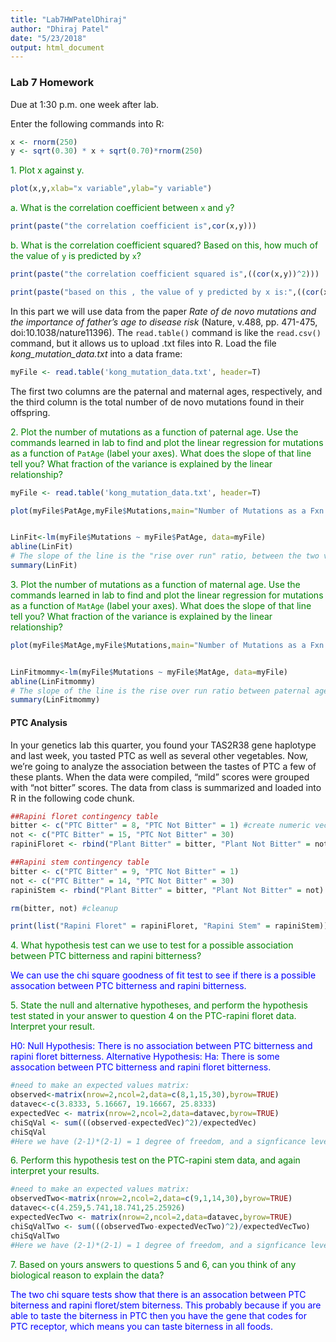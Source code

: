 ```yaml
---
title: "Lab7HWPatelDhiraj"
author: "Dhiraj Patel"
date: "5/23/2018"
output: html_document
---
```

### Lab 7 Homework

Due at 1:30 p.m. one week after lab.

Enter the following commands into R:

```r
x <- rnorm(250)
y <- sqrt(0.30) * x + sqrt(0.70)*rnorm(250)
```

<span style="color:green">
1.  Plot x against y.
</span>

```r
plot(x,y,xlab="x variable",ylab="y variable")
```


<span style="color:green">
a.	What is the correlation coefficient between `x` and `y`? 
</span>

```r
print(paste("the correlation coefficient is",cor(x,y)))
```


<span style="color:green">
b.	What is the correlation coefficient squared? Based on this, how much of the value of `y` is predicted by `x`?
</span>

```r
print(paste("the correlation coefficient squared is",((cor(x,y))^2)))

print(paste("based on this , the value of y predicted by x is:",((cor(x,y))^2)*100,"%"))

```


In this part we will use data from the paper *Rate of de novo mutations and the importance of father's age to disease risk* (Nature, v.488, pp. 471-475, doi:10.1038/nature11396). The `read.table()` command is like the `read.csv()` command, but it allows us to upload .txt files into R. Load the file *kong_mutation_data.txt* into a data frame:

```r
myFile <- read.table('kong_mutation_data.txt', header=T)
```

The first two columns are the paternal and maternal ages, respectively, and the third column is the total number of de novo mutations found in their offspring.

<span style="color:green">
2.	Plot the number of mutations as a function of paternal age. Use the commands learned in lab to find and plot the linear regression for mutations as a function of `PatAge` (label your axes). What does the slope of that line tell you? What fraction of the variance is explained by the linear relationship?
</span>

```r
myFile <- read.table('kong_mutation_data.txt', header=T)

plot(myFile$PatAge,myFile$Mutations,main="Number of Mutations as a Fxn of Paternal Age",xlab="Paternal Age (years)",ylab="Number of Mutations")


LinFit<-lm(myFile$Mutations ~ myFile$PatAge, data=myFile)
abline(LinFit)
# The slope of the line is the "rise over run" ratio, between the two variables, paternal age and number of mutations. In other words it is the change in number of mutations divided by the change in paternal age. So here 65.34% of the variance is explained by the linear relationship (R^2 = 0.6534)! 
summary(LinFit)
```


<span style="color:green">
3.	Plot the number of mutations as a function of maternal age. Use the commands learned in lab to find and plot the linear regression for mutations as a function of `MatAge` (label your axes). What does the slope of that line tell you? What fraction of the variance is explained by the linear relationship?
</span>

```r
plot(myFile$MatAge,myFile$Mutations,main="Number of Mutations as a Fxn of Maternal Age",xlab="Maternal Age (years)",ylab="Number of Mutations")


LinFitmommy<-lm(myFile$Mutations ~ myFile$MatAge, data=myFile)
abline(LinFitmommy)
# The slope of the line is the rise over run ratio between paternal age and number of mutations. It represents the change in the number of mutations overSo 48.11%% of tf the variance is explained by the linear relationship ! 
summary(LinFitmommy)
```


#### PTC Analysis
In your genetics lab this quarter, you found your TAS2R38 gene haplotype and last week, you tasted PTC as well as several other vegetables. Now, we're going to analyze the association between the tastes of PTC a few of these plants. When the data were compiled, "mild" scores were grouped with "not bitter" scores. The data from class is summarized and loaded into R in the following code chunk.

```r
##Rapini floret contingency table
bitter <- c("PTC Bitter" = 8, "PTC Not Bitter" = 1) #create numeric vector with column names
not <- c("PTC Bitter" = 15, "PTC Not Bitter" = 30)
rapiniFloret <- rbind("Plant Bitter" = bitter, "Plant Not Bitter" = not) #bind row vectors to create matrix

##Rapini stem contingency table
bitter <- c("PTC Bitter" = 9, "PTC Not Bitter" = 1)
not <- c("PTC Bitter" = 14, "PTC Not Bitter" = 30)
rapiniStem <- rbind("Plant Bitter" = bitter, "Plant Not Bitter" = not)

rm(bitter, not) #cleanup

print(list("Rapini Floret" = rapiniFloret, "Rapini Stem" = rapiniStem))
```

<span style="color:green">
4.	 What hypothesis test can we use to test for a possible association between PTC bitterness and rapini bitterness?
</span>

<span style="color:blue">We can use the chi square goodness of fit test to see if there is a possible assocation between PTC bitterness and rapini bitterness.</span>

<span style="color:green">
5.	State the null and alternative hypotheses, and perform the hypothesis test stated in your answer to question 4 on the PTC-rapini floret data. Interpret your result.
</span>

<span style="color:blue">H0: Null Hypothesis: There is no association between PTC bitterness and rapini floret bitterness. Alternative Hypothesis: Ha: There is some assocation between PTC bitterness and rapini floret bitterness.</span>

```r
#need to make an expected values matrix:
observed<-matrix(nrow=2,ncol=2,data=c(8,1,15,30),byrow=TRUE)
datavec<-c(3.8333, 5.16667, 19.16667, 25.8333)
expectedVec <- matrix(nrow=2,ncol=2,data=datavec,byrow=TRUE)
chiSqVal <- sum(((observed-expectedVec)^2)/expectedVec)
chiSqVal
#Here we have (2-1)*(2-1) = 1 degree of freedom, and a signficance level of 5%, so the critical value is: 3.84. Our Chi square calculated value (9.467169) is greater than the critical value so we reject the null hypothesis. 
```



<span style="color:green">
6.  Perform this hypothesis test on the PTC-rapini stem data, and again interpret your results. \span

```r
#need to make an expected values matrix:
observedTwo<-matrix(nrow=2,ncol=2,data=c(9,1,14,30),byrow=TRUE)
datavec<-c(4.259,5.741,18.741,25.25926)
expectedVecTwo <- matrix(nrow=2,ncol=2,data=datavec,byrow=TRUE)
chiSqValTwo <- sum(((observedTwo-expectedVecTwo)^2)/expectedVecTwo)
chiSqValTwo
#Here we have (2-1)*(2-1) = 1 degree of freedom, and a signficance level of 5%, so the critical value is: 3.84. Our Chi square calculated value (11.28185) is greater than the critical value so we reject the null hypothesis. 
```


<span style="color:green">
7. Based on yours answers to questions 5 and 6, can you think of any biological reason to explain the data?
</span>

<span style="color:blue">The two chi square tests show that there is an assocation between PTC biterness and rapini floret/stem biterness. This probably because if you are able to taste the biterness in PTC then you have the gene that codes for PTC receptor, which means you can taste biterness in all foods.</span>
